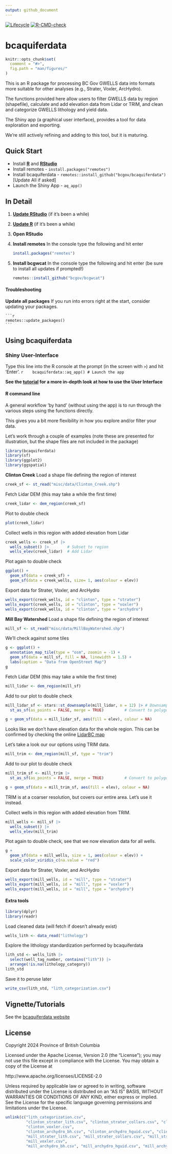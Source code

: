 ```yaml
---
output: github_document
---
```


<!-- badges: start -->
[![Lifecycle](https://img.shields.io/badge/Lifecycle-Experimental-339999)](https://github.com/bcgov/repomountie/blob/master/doc/lifecycle-badges.md)
[![R-CMD-check](https://github.com/bcgov/bcaquiferdata/actions/workflows/R-CMD-check.yaml/badge.svg)](https://github.com/bcgov/bcaquiferdata/actions/workflows/R-CMD-check.yaml)
<!-- badges: end -->

# bcaquiferdata

```r
knitr::opts_chunk$set(
  comment = "#>",
  fig.path = "man/figures/"
)
```

This is an R package for processing BC Gov GWELLS data into formats more suitable for 
other analyses (e.g., Strater, Voxler, ArcHydro).

The functions provided here allow users to filter GWELLS data by region (shapefile),
calculate and add elevation data from Lidar or TRIM, and clean and categorize GWELLS
lithology and yield data. 

The Shiny app (a graphical user interface), provides a tool for data exploration
and exporting.

We're still actively refining and adding to this tool, but it is maturing.

## Quick Start

- Install [**R**](https://cloud.r-project.org/) and [**RStudio**](https://rstudio.com/)
- Install remotes - `install.packages("remotes")`
- Install bcaquiferdata - `remotes::install_github("bcgov/bcaquiferdata")` [Update All if asked]
- Launch the Shiny App - `aq_app()`

## In Detail

1. [**Update RStudio**](https://rstudio.com/) (if it's been a while)
2. [**Update R**](https://cloud.r-project.org/) (if it's been a while)
3. **Open RStudio**
4. **Install remotes** In the console type the following and hit enter

     ```r
     install.packages("remotes")
     ```
5. **Install bcgwcat** In the console type the following and hit enter 
(be sure to install all updates if prompted!)
  
    ```r
    remotes::install_github("bcgov/bcgwcat")
    ```
    
#### Troubleshooting

**Update all packages** If you run into errors right at the start, consider updating your packages.

    ```r
    remotes::update_packages()
    ```

## Using bcaquiferdata

### Shiny User-Interface

Type this line into the R console at the prompt (in the screen with `>`) and
hit 'Enter'.
   ```r
   bcaquiferdata::aq_app() # Launch the app
   ```
    
**See the [tutorial](https://bcgov.github.io/bcaquiferdata/articles/bcaquiferdata.html) for a more in-depth look at how to use the User Interface**


#### R command line

A general workflow 'by hand' (without using the app) is to run through 
the various steps using the functions directly.

This gives you a bit more flexibility in how you explore and/or filter your
data.

Let's work through a couple of examples (note these are presented for illustration, but 
the shape files are not included in the package)

```r
library(bcaquiferdata)
library(sf)
library(ggplot2)
library(ggspatial)
```

**Clinton Creek**
Load a shape file defining the region of interest
```r
creek_sf <- st_read("misc/data/Clinton_Creek.shp")
```

Fetch Lidar DEM (this may take a while the first time)

```r
creek_lidar <- dem_region(creek_sf)
```

Plot to double check
```r
plot(creek_lidar)
```

Collect wells in this region with added elevation from Lidar

```r
creek_wells <- creek_sf |>
  wells_subset() |>        # Subset to region
  wells_elev(creek_lidar)  # Add Lidar
```

Plot again to double check
```r
ggplot() +
  geom_sf(data = creek_sf) +
  geom_sf(data = creek_wells, size= 1, aes(colour = elev))
```

Export data for Strater, Voxler, and ArcHydro
```r
wells_export(creek_wells, id = "clinton", type = "strater")
wells_export(creek_wells, id = "clinton", type = "voxler")
wells_export(creek_wells, id = "clinton", type = "archydro")
```

**Mill Bay Watershed**
Load a shape file defining the region of interest
```r
mill_sf <- st_read("misc/data/MillBayWatershed.shp")
```

We'll check against some tiles
```r
g <- ggplot() +
  annotation_map_tile(type = "osm", zoomin = -1) +
  geom_sf(data = mill_sf, fill = NA, linewidth = 1.5) +
  labs(caption = "Data from OpenStreet Map")
g
```

Fetch Lidar DEM (this may take a while the first time)

```r
mill_lidar <- dem_region(mill_sf)
```

Add to our plot to double check
```r
mill_lidar_sf <- stars::st_downsample(mill_lidar, n = 12) |> # Downsample first
  st_as_sf(as_points = FALSE, merge = TRUE)         # Convert to polygons

g + geom_sf(data = mill_lidar_sf, aes(fill = elev), colour = NA)
```

Looks like we don't have elevation data for the whole region. 
This can be confirmed by checking the online [LidarBC map](https://governmentofbc.maps.arcgis.com/apps/MapSeries/index.html?appid=d06b37979b0c4709b7fcf2a1ed458e03)

Let's take a look our our options using TRIM data.
```r
mill_trim <- dem_region(mill_sf, type = "trim")
```

Add to our plot to double check
```r
mill_trim_sf <- mill_trim |>
  st_as_sf(as_points = FALSE, merge = TRUE)         # Convert to polygons

g + geom_sf(data = mill_trim_sf, aes(fill = elev), colour = NA)
```

TRIM is at a coarser resolution, but covers our entire area. Let's use it instead.

Collect wells in this region with added elevation from TRIM.

```r
mill_wells <- mill_sf |>
  wells_subset() |>
  wells_elev(mill_trim)
```

Plot again to double check, see that we now elevation data for all wells.
```r
g +
  geom_sf(data = mill_wells, size = 1, aes(colour = elev)) +
  scale_color_viridis_c(na.value = "red")
```


Export data for Strater, Voxler, and ArcHydro
```r
wells_export(mill_wells, id = "mill", type = "strater")
wells_export(mill_wells, id = "mill", type = "voxler")
wells_export(mill_wells, id = "mill", type = "archydro")
```


#### Extra tools

```r
library(dplyr)
library(readr)
```


Load cleaned data (will fetch if doesn't already exist)

```r
wells_lith <- data_read("lithology")
```

Explore the lithology standardization performed by bcaquiferdata

```r
lith_std <- wells_lith |>
  select(well_tag_number, contains("lith")) |>
  arrange(!is.na(lithology_category))
lith_std
```

Save it to peruse later
```r
write_csv(lith_std, "lith_categorization.csv")
```

## Vignette/Tutorials

See the [bcaquiferdata website](https://bcgov.github.io/bcaquiferdata)

## License

Copyright 2024 Province of British Columbia

Licensed under the Apache License, Version 2.0 (the "License");
you may not use this file except in compliance with the License.
You may obtain a copy of the License at

http://www.apache.org/licenses/LICENSE-2.0

Unless required by applicable law or agreed to in writing, software
distributed under the License is distributed on an "AS IS" BASIS,
WITHOUT WARRANTIES OR CONDITIONS OF ANY KIND, either express or implied.
See the License for the specific language governing permissions and
limitations under the License.


```r
unlink(c("lith_categorization.csv", 
         "clinton_strater_lith.csv", "clinton_strater_collars.csv", "clinton_strater_wls.csv", 
         "clinton_voxler.csv",
         "clinton_archydro_bh.csv", "clinton_archydro_hguid.csv", "clinton_archydro_well.csv",
         "mill_strater_lith.csv", "mill_strater_collars.csv", "mill_strater_wls.csv", 
         "mill_voxler.csv",
         "mill_archydro_bh.csv", "mill_archydro_hguid.csv", "mill_archydro_well.csv"))
```

